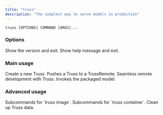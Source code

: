 ```yaml
---
title: "truss"
description: "The simplest way to serve models in production"
---
```


``` Usage
truss [OPTIONS] COMMAND [ARGS]...
```

### Options

<ParamField body="--version">
Show the version and exit.
</ParamField>

<ParamField body="--help">
Show help message and exit.
</ParamField>

### Main usage

<CardGroup cols={1}>
<Card title="truss init" href="/reference/cli/init">
Create a new Truss.
</Card>
<Card title="truss push" href="/reference/cli/push">
Pushes a Truss to a TrussRemote.
</Card>
<Card title="truss watch" href="/reference/cli/watch">
Seamless remote development with Truss.
</Card>
<Card title="truss predict" href="/reference/cli/predict">
Invokes the packaged model.
</Card>
</CardGroup>

### Advanced usage

<CardGroup cols={1}>
<Card title="truss image" href="/reference/cli/image">
Subcommands for `truss image`.
</Card>
<Card title="truss container" href="/reference/cli/container">
Subcommands for `truss container`.
</Card>
<Card title="truss cleanup" href="/reference/cli/cleanup">
Clean up Truss data.
</Card>
</CardGroup>
